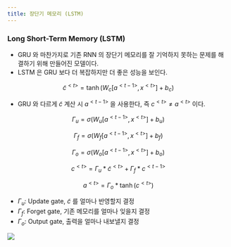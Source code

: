 ```yaml
---
title: 장단기 메모리 (LSTM)
---
```


### Long Short-Term Memory (LSTM)

* GRU 와 마찬가지로 기존 RNN 의 장단기 메모리를 잘 기억하지 못하는 문제를 해결하기 위해 만들어진 모델이다.
* LSTM 은 GRU 보다 더 복잡하지만 더 좋은 성능을 보인다.

$$
\tilde{c}^{<t>} = \tanh(W_c[a^{<t-1>}, x^{<t>}] + b_c)
$$
* GRU 와 다르게 $\tilde{c}$ 계산 시 $a^{<t-1>}$ 을 사용한다, 즉 $c^{<t>}\neq{}a^{<t>}$ 이다.

$$
\Gamma_u=\sigma(W_u[a^{<t-1>}, x^{<t>}] + b_u)
$$

$$
\Gamma_f=\sigma(W_f[a^{<t-1>}, x^{<t>}] + b_f)
$$

$$
\Gamma_o=\sigma(W_o[a^{<t-1>}, x^{<t>}] + b_o)
$$

$$
c^{<t>} = \Gamma_u * \tilde{c}^{<t>} + \Gamma_f * c^{<t-1>}
$$

$$
a^{<t>} = \Gamma_o * \tanh(c^{<t>})
$$

* $\Gamma_u$: Update gate, $\tilde{c}$ 를 얼마나 반영할지 결정
* $\Gamma_f$: Forget gate, 기존 메모리를 얼마나 잊을지 결정
* $\Gamma_o$: Output gate, 출력을 얼마나 내보낼지 결정

![](/assets/0f7c1ec7-856f-4999-a106-ada0d5e52709.png)